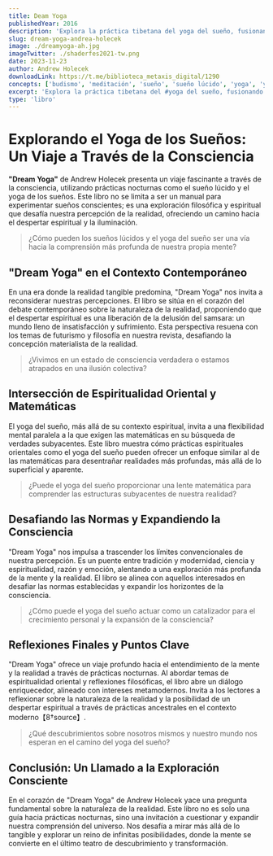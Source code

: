 ```yaml
---
title: Deam Yoga
publishedYear: 2016
description: 'Explora la práctica tibetana del yoga del sueño, fusionando ciencia del sueño y espiritualismo para el crecimiento a través del sueño lúcido y meditación. Guía práctica hacia la auto-realización y conciencia trascendental.'
slug: dream-yoga-andrea-holecek
image: ./dreamyoga-ah.jpg
imageTwitter: ./shaderfes2021-tw.png
date: 2023-11-23
author: Andrew Holecek
downloadLink: https://t.me/biblioteca_metaxis_digital/1290
concepts: ['budismo', 'meditación', 'sueño', 'sueño lúcido', 'yoga', 'yoga del sueño']
excerpt: 'Explora la práctica tibetana del #yoga del sueño, fusionando #ciencia del sueño y #espiritualismo para el crecimiento a través del sueño lúcido y meditación. Guía práctica hacia la auto-realización y #conciencia trascendental.'
type: 'libro'
---
```


# Explorando el Yoga de los Sueños: Un Viaje a Través de la Consciencia

**"Dream Yoga"** de Andrew Holecek presenta un viaje fascinante a través de la consciencia, utilizando prácticas nocturnas como el sueño lúcido y el yoga de los sueños. Este libro no se limita a ser un manual para experimentar sueños conscientes; es una exploración filosófica y espiritual que desafía nuestra percepción de la realidad, ofreciendo un camino hacia el despertar espiritual y la iluminación.

> ¿Cómo pueden los sueños lúcidos y el yoga del sueño ser una vía hacia la comprensión más profunda de nuestra propia mente?

## "Dream Yoga" en el Contexto Contemporáneo

En una era donde la realidad tangible predomina, "Dream Yoga" nos invita a reconsiderar nuestras percepciones. El libro se sitúa en el corazón del debate contemporáneo sobre la naturaleza de la realidad, proponiendo que el despertar espiritual es una liberación de la delusión del samsara: un mundo lleno de insatisfacción y sufrimiento. Esta perspectiva resuena con los temas de futurismo y filosofía en nuestra revista, desafiando la concepción materialista de la realidad.

> ¿Vivimos en un estado de consciencia verdadera o estamos atrapados en una ilusión colectiva?

## Intersección de Espiritualidad Oriental y Matemáticas

El yoga del sueño, más allá de su contexto espiritual, invita a una flexibilidad mental paralela a la que exigen las matemáticas en su búsqueda de verdades subyacentes. Este libro muestra cómo prácticas espirituales orientales como el yoga del sueño pueden ofrecer un enfoque similar al de las matemáticas para desentrañar realidades más profundas, más allá de lo superficial y aparente.

> ¿Puede el yoga del sueño proporcionar una lente matemática para comprender las estructuras subyacentes de nuestra realidad?

## Desafiando las Normas y Expandiendo la Consciencia

"Dream Yoga" nos impulsa a trascender los límites convencionales de nuestra percepción. Es un puente entre tradición y modernidad, ciencia y espiritualidad, razón y emoción, alentando a una exploración más profunda de la mente y la realidad. El libro se alinea con aquellos interesados en desafiar las normas establecidas y expandir los horizontes de la consciencia.

> ¿Cómo puede el yoga del sueño actuar como un catalizador para el crecimiento personal y la expansión de la consciencia?

## Reflexiones Finales y Puntos Clave

"Dream Yoga" ofrece un viaje profundo hacia el entendimiento de la mente y la realidad a través de prácticas nocturnas. Al abordar temas de espiritualidad oriental y reflexiones filosóficas, el libro abre un diálogo enriquecedor, alineado con intereses metamodernos. Invita a los lectores a reflexionar sobre la naturaleza de la realidad y la posibilidad de un despertar espiritual a través de prácticas ancestrales en el contexto moderno【8†source】.

> ¿Qué descubrimientos sobre nosotros mismos y nuestro mundo nos esperan en el camino del yoga del sueño?

## Conclusión: Un Llamado a la Exploración Consciente

En el corazón de "Dream Yoga" de Andrew Holecek yace una pregunta fundamental sobre la naturaleza de la realidad. Este libro no es solo una guía hacia prácticas nocturnas, sino una invitación a cuestionar y expandir nuestra comprensión del universo. Nos desafía a mirar más allá de lo tangible y explorar un reino de infinitas posibilidades, donde la mente se convierte en el último teatro de descubrimiento y transformación.
